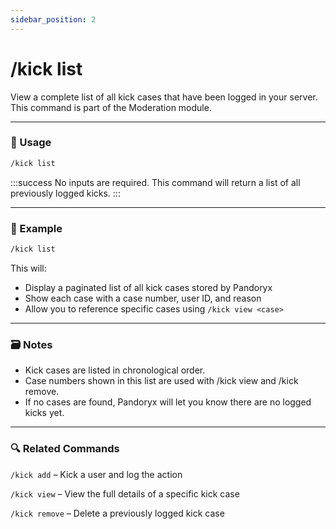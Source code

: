 ```yaml
---
sidebar_position: 2
---
```


# /kick list

View a complete list of all kick cases that have been logged in your server. This command is part of the Moderation module.

<hr className="md-divider-gradient" />

### 💬 Usage
```bash
/kick list
```
:::success
No inputs are required. This command will return a list of all previously logged kicks.
:::

<hr className="md-divider-gradient" />

### 📌 Example
```bash
/kick list
```
This will:
- Display a paginated list of all kick cases stored by Pandoryx
- Show each case with a case number, user ID, and reason
- Allow you to reference specific cases using `/kick view <case>`

<hr className="md-divider-gradient" />

### 🗃️ Notes
- Kick cases are listed in chronological order.
- Case numbers shown in this list are used with /kick view and /kick remove.
- If no cases are found, Pandoryx will let you know there are no logged kicks yet.

<hr className="md-divider-gradient" />

### 🔍 Related Commands
`/kick add` – Kick a user and log the action

`/kick view` – View the full details of a specific kick case

`/kick remove` – Delete a previously logged kick case
